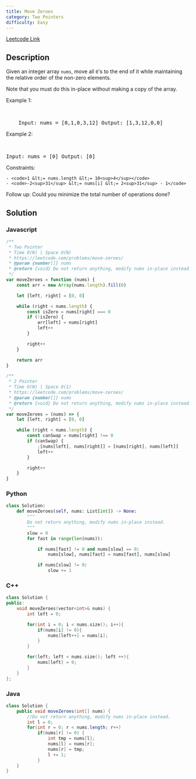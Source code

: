 ```yaml
---
title: Move Zeroes
category: Two Pointers
difficulty: Easy
---
```


<Callout>

[Leetcode Link](https://leetcode.com/problems/move-zeroes)

</Callout>

## Description

Given an integer array <code>nums</code>, move all <code>0</code>&#39;s to the end of it while maintaining the relative order of the non-zero elements.

Note that you must do this in-place without making a copy of the array.

Example 1:

<br />
<pre className="overflow-x-auto">
	Input: nums = [0,1,0,3,12] Output: [1,3,12,0,0]
</pre>

Example 2:

<br />
<pre className="overflow-x-auto">Input: nums = [0] Output: [0]</pre>
Constraints:

    - <code>1 &lt;= nums.length &lt;= 10<sup>4</sup></code>
    - <code>-2<sup>31</sup> &lt;= nums[i] &lt;= 2<sup>31</sup> - 1</code>

Follow up: Could you minimize the total number of operations done?

## Solution

### Javascript

```javascript
/**
 * Two Pointer
 * Time O(N) | Space O(N)
 * https://leetcode.com/problems/move-zeroes/
 * @param {number[]} nums
 * @return {void} Do not return anything, modify nums in-place instead.
 */
var moveZeroes = function (nums) {
	const arr = new Array(nums.length).fill(0)

	let [left, right] = [0, 0]

	while (right < nums.length) {
		const isZero = nums[right] === 0
		if (!isZero) {
			arr[left] = nums[right]
			left++
		}

		right++
	}

	return arr
}

/**
 * 2 Pointer
 * Time O(N) | Space O(1)
 * https://leetcode.com/problems/move-zeroes/
 * @param {number[]} nums
 * @return {void} Do not return anything, modify nums in-place instead.
 */
var moveZeroes = (nums) => {
	let [left, right] = [0, 0]

	while (right < nums.length) {
		const canSwap = nums[right] !== 0
		if (canSwap) {
			;[nums[left], nums[right]] = [nums[right], nums[left]]
			left++
		}

		right++
	}
}
```

### Python

```python
class Solution:
    def moveZeroes(self, nums: List[int]) -> None:
        """
        Do not return anything, modify nums in-place instead.
        """
        slow = 0
        for fast in range(len(nums)):

            if nums[fast] != 0 and nums[slow] == 0:
                nums[slow], nums[fast] = nums[fast], nums[slow]

            if nums[slow] != 0:
                slow += 1
```

### C++

```cpp
class Solution {
public:
    void moveZeroes(vector<int>& nums) {
        int left = 0;

        for(int i = 0; i < nums.size(); i++){
            if(nums[i] != 0){
                nums[left++] = nums[i];
            }
        }

        for(left; left < nums.size(); left ++){
            nums[left] = 0;
        }
    }
};

```

### Java

```java
class Solution {
    public void moveZeroes(int[] nums) {
        //Do not return anything, modify nums in-place instead.
        int l = 0;
        for(int r = 0; r < nums.length; r++)
            if(nums[r] != 0) {
                int tmp = nums[l];
                nums[l] = nums[r];
                nums[r] = tmp;
                l += 1;
            }
    }
}

```
